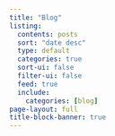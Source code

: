 ```yaml
---
title: "Blog"
listing:
  contents: posts
  sort: "date desc"
  type: default
  categories: true
  sort-ui: false
  filter-ui: false
  feed: true
  include:
    categories: [blog]
page-layout: full
title-block-banner: true
---
```



